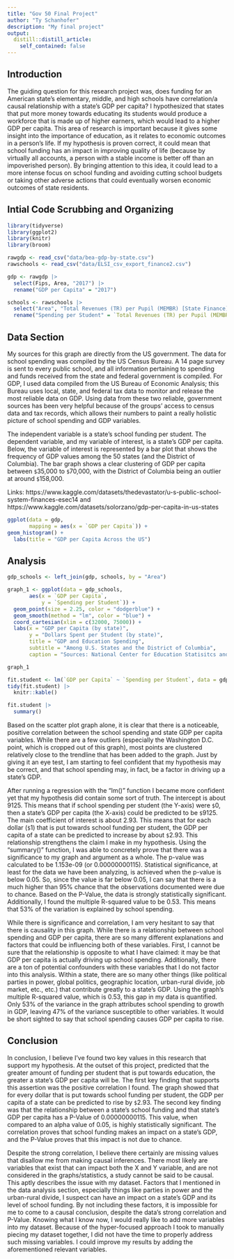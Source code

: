 ```yaml
---
title: "Gov 50 Final Project"
author: "Ty Schanhofer"
description: "My final project"
output:
  distill::distill_article:
    self_contained: false
---
```



## Introduction

The guiding question for this research project was, does funding for an American state's elementary, middle, and high schools have correlation/a causal relationship with a state's GDP per capita? I hypothesized that states that put more money towards educating its students would produce a workforce that is made up of higher earners, which would lead to a higher GDP per capita. This area of research is important because it gives some insight into the importance of education, as it relates to economic outcomes in a person’s life. If my hypothesis is proven correct, it could mean that school funding has an impact in improving quality of life (because by virtually all accounts, a person with a stable income is better off than an impoverished person). By bringing attention to this idea, it could lead to a more intense focus on school funding and avoiding cutting school budgets or taking other adverse actions that could eventually worsen economic outcomes of state residents.

## Intial Code Scrubbing and Organizing

```r
library(tidyverse)
library(ggplot2)
library(knitr)
library(broom)
```


```r
rawgdp <- read_csv("data/bea-gdp-by-state.csv")
rawschools <- read_csv("data/ELSI_csv_export_finance2.csv")
```


```r
gdp <- rawgdp |>
  select(Fips, Area, "2017") |>
  rename("GDP per Capita" = "2017")
```
```r
schools <- rawschools |>
  select("Area", "Total Revenues (TR) per Pupil (MEMBR) [State Finance] 2016-17")|>
  rename("Spending per Student" = `Total Revenues (TR) per Pupil (MEMBR) [State Finance] 2016-17`)

```


## Data Section

  My sources for this graph are directly from the US government. The data for school spending was compiled by the US Census Bureau. A 14 page survey is sent to every public school, and all information pertaining to spending and funds received from the state and federal government is compiled. For GDP, I used data compiled from the US Bureau of Economic Analysis; this Bureau uses local, state, and federal tax data to monitor and release the most reliable data on GDP. Using data from these two reliable, government sources has been very helpful because of the groups’ access to census data and tax records, which allows their numbers to paint a really holistic picture of school spending and GDP variables.
  
  The independent variable is a state’s school funding per student. The dependent variable, and my variable of interest, is a state’s GDP per capita. Below, the variable of interest is represented by a bar plot that shows the frequency of GDP values among the 50 states (and the District of Columbia). The bar graph shows a clear clustering of GDP per capita between `$`35,000 to `$`70,000, with the District of Columbia being an outlier at around `$`158,000. 


Links: https://www.kaggle.com/datasets/thedevastator/u-s-public-school-system-finances-esec14 and https://www.kaggle.com/datasets/solorzano/gdp-per-capita-in-us-states


```r
ggplot(data = gdp,
       mapping = aes(x = `GDP per Capita`)) +
geom_histogram() +
  labs(title = "GDP per Capita Across the US")
```


## Analysis
```r
gdp_schools <- left_join(gdp, schools, by = "Area")
```



```r
graph_1 <- ggplot(data = gdp_schools,
       aes(x = `GDP per Capita`,
           y = `Spending per Student`)) +
  geom_point(size = 2.25, color = "dodgerblue") +
  geom_smooth(method = "lm", color = "blue") +
  coord_cartesian(xlim = c(32000, 75000)) +
  labs(x = "GDP per Capita (by state)",
       y = "Dollars Spent per Student (by state)",
       title = "GDP and Education Spending",
       subtitle = "Among U.S. States and the District of Columbia",
       caption = "Sources: National Center for Education Statisitcs and the Bureau of Economic Analysis") 

graph_1
```


```r
fit.student <- lm(`GDP per Capita` ~ `Spending per Student`, data = gdp_schools)
tidy(fit.student) |>
  knitr::kable()

fit.student |>
  summary()
```


  Based on the scatter plot graph alone, it is clear that there is a noticeable, positive correlation between the school spending and state GDP per capita variables. While there are a few outliers (especially the Washington D.C. point, which is cropped out of this graph), most points are clustered relatively close to the trendline that has been added to the graph. Just by giving it an eye test, I am starting to feel confident that my hypothesis may be correct, and that school spending may, in fact, be a factor in driving up a state's GDP.
  
  After running a regression with the "lm()" function I became more confident yet that my hypothesis did contain some sort of truth. The intercept is about 9125. This means that if school spending per student (the Y-axis) were `$`0, then a state's GDP per capita (the X-axis) could be predicted to be `$`9125. The main coefficient of interest is about 2.93. This means that for each dollar (`$`1) that is put towards school funding per student, the GDP per capita of a state can be predicted to increase by about `$`2.93. This relationship strengthens the claim I make in my hypothesis. Using the "summary()" function, I was able to concretely prove that there was a significance to my graph and argument as a whole. The p-value was calculated to be 1.153e-09 (or 0.00000000115). Statistical significance, at least for the data we have been analyzing, is achieved when the p-value is below 0.05. So, since the value is far below 0.05, I can say that there is a much higher than 95% chance that the observations documented were due to chance. Based on the P-Value, the data is strongly statistically significant. Additionally, I found the multiple R-squared value to be 0.53. This means that 53% of the variation is explained by school spending.
  
  While there is significance and correlation, I am very hesitant to say that there is causality in this graph. While there is a relationship between school spending and GDP per capita, there are so many different explanations and factors that could be influencing both of these variables. First, I cannot be sure that the relationship is opposite to what I have claimed: it may be that GDP per capita is actually driving up school spending. Additionally, there are a ton of potential confounders with these variables that I do not factor into this analysis. Within a state, there are so many other things (like political parties in power, global politics, geographic location, urban-rural divide, job market, etc., etc.) that contribute greatly to a state's GDP. Using the graph's multiple R-squared value, which is 0.53, this gap in my data is quantified. Only 53% of the variance in the graph attributes school spending to growth in GDP, leaving 47% of the variance susceptible to other variables. It would be short sighted to say that school spending causes GDP per capita to rise.




## Conclusion

 In conclusion, I believe I've found two key values in this research that support my hypothesis. At the outset of this project, predicted that the greater amount of funding per student that is put towards education, the greater a state's GDP per capita will be. The first key finding that supports this assertion was the positive correlation I found. The graph showed that for every dollar that is put towards school funding per student, the GDP per capita of a state can be predicted to rise by `$`2.93. The second key finding was that the relationship between a state's school funding and that state's GDP per capita has a P-Value of 0.00000000115. This value, when compared to an alpha value of 0.05, is highly statistically significant. The correlation proves that school funding makes an impact on a state's GDP, and the P-Value proves that this impact is not due to chance.
 
 Despite the strong correlation, I believe there certainly are missing values that disallow me from making causal inferences. There most likely are variables that exist that can impact both the X and Y variable, and are not considered in the graphs/statistics, a study cannot be said to be causal. This aptly describes the issue with my dataset. Factors that I mentioned in the data analysis section, especially things like parties in power and the urban-rural divide, I suspect can have an impact on a state's GDP and its level of school funding. By not including these factors, it is impossible for me to come to a causal conclusion, despite the data's strong correlation and P-Value. Knowing what I know now, I would really like to add more variables into my dataset. Because of the hyper-focused approach I took to manually piecing my dataset together, I did not have the time to properly address such missing variables. I could improve my results by adding the aforementioned relevant variables.